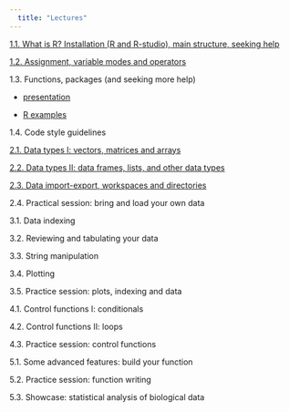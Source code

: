 ```yaml
---
  title: "Lectures"
---
```


[1.1. What is R? Installation (R and R-studio), main structure, seeking help](https://phenoevo.github.io/Intro2R/lectures/1.1. Overview&Intro.pdf)

[1.2. Assignment, variable modes and operators](https://phenoevo.github.io/Intro2R/lectures/1.2_Assignment_variables_modes_operators.html)

1.3. Functions, packages (and seeking more help)

  + [presentation](https://phenoevo.github.io/Intro2R/lectures/1.3_Functions and packages.pdf)
  
  + [R examples](https://phenoevo.github.io/Intro2R/lectures/1.3_Functions-and-packages.html)

1.4. Code style guidelines

[2.1. Data types I: vectors, matrices and arrays](https://phenoevo.github.io/Intro2R/lectures/2.1_Vectors_matrices_arrays.html)

[2.2. Data types II: data frames, lists, and other data types](https://phenoevo.github.io/Intro2R/lectures/2.2_datatypesII.html)


[2.3. Data import-export, workspaces and directories](https://phenoevo.github.io/Intro2R/lectures/2.3_Import_Export_Workspaces.html)

2.4. Practical session: bring and load your own data


3.1. Data indexing

3.2. Reviewing and tabulating your data

3.3. String manipulation

3.4. Plotting

3.5. Practice session: plots, indexing and data


4.1. Control functions I: conditionals

4.2. Control functions II: loops

4.3. Practice session: control functions


5.1. Some advanced features: build your function

5.2. Practice session: function writing

5.3. Showcase: statistical analysis of biological data
 

